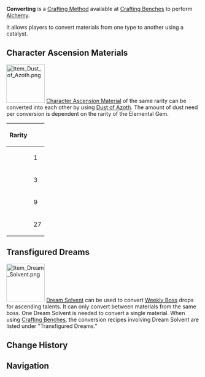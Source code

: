 {{Terminology Infobox
|image = Icon Converting Small.png
|type  = Crafting Methods
|type2 = Game Systems
}}
'''Converting''' is a [[Crafting Method]] available at [[Crafting Benches]] to perform [[Alchemy]].

It allows players to convert materials from one type to another using a catalyst.

==Character Ascension Materials==
{{Main|Dust of Azoth}}
[[File:Item Dust of Azoth.png|100px|right]]
[[Character Ascension Material]] of the same rarity can be converted into each other by using [[Dust of Azoth]]. The amount of dust need per conversion is dependent on the rarity of the Elemental Gem.

{| class="article-table" style="text-align:center;"
!Rarity!!{{Item|Dust of Azoth|30}}
|-
|{{Icon/Stars|2}}||1
|-
|{{Icon/Stars|3}}||3
|-
|{{Icon/Stars|4}}||9
|-
|{{Icon/Stars|5}}||27
|}

==Transfigured Dreams==
{{Main|Dream Solvent}}
[[File:Item Dream Solvent.png|100px|right]]
[[Dream Solvent]] can be used to convert [[Weekly Boss]] drops for ascending talents. It can only convert between materials from the same boss. One Dream Solvent is needed to convert a single material. When using [[Crafting Benches]], the conversion recipes involving Dream Solvent are listed under "Transfigured Dreams."

==Change History==
{{Change History|1.3}}

==Navigation==
{{Game Systems Navbox|Other}}